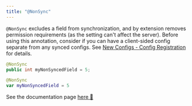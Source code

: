 ```yaml
---
title: "@NonSync"
---
```


`@NonSync` excludes a field from synchronization, and by extension removes permission requirements (as the setting can't affect the server). Before using this annotation, consider if you can have a client-sided config separate from any synced configs. See [New Configs - Config Registration](../../config-design/New-Configs#3-config-registration-) for details.

<CodeTabs>

```java !!tabs Java
@NonSync
public int myNonSyncedField = 5;
```

```kotlin !!tabs Kotlin
@NonSync
var myNonSyncedField = 5
```

</CodeTabs>

<Callout>
See the documentation page <a target="_blank" rel="noopener" href="https://fzzyhmstrs.github.io/fconfig/-fzzy%20-config/me.fzzyhmstrs.fzzy_config.annotations/-non-sync/index.html">here 🔗</a>
</Callout>